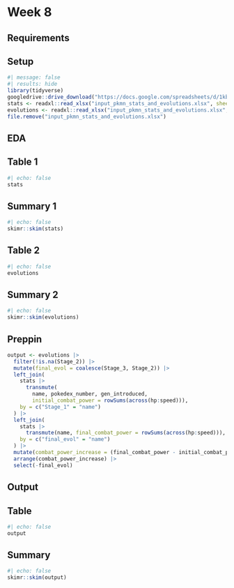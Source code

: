# Week 8

## Requirements

## Setup

```r
#| message: false
#| results: hide
library(tidyverse)
googledrive::drive_download("https://docs.google.com/spreadsheets/d/1kb5IkxQlJoWKGPVxmHb_D7POaAKFXUl8")
stats <- readxl::read_xlsx("input_pkmn_stats_and_evolutions.xlsx", sheet = "pkmn_stats")
evolutions <- readxl::read_xlsx("input_pkmn_stats_and_evolutions.xlsx", sheet = "pkmn_evolutions")
file.remove("input_pkmn_stats_and_evolutions.xlsx")
```

## EDA

::: panel-tabset
## Table 1

```r
#| echo: false
stats
```

## Summary 1

```r
#| echo: false
skimr::skim(stats)
```

## Table 2

```r
#| echo: false
evolutions
```

## Summary 2

```r
#| echo: false
skimr::skim(evolutions)
```
:::

## Preppin

```r
output <- evolutions |> 
  filter(!is.na(Stage_2)) |> 
  mutate(final_evol = coalesce(Stage_3, Stage_2)) |> 
  left_join(
    stats |> 
      transmute(
        name, pokedex_number, gen_introduced,
        initial_combat_power = rowSums(across(hp:speed))),
    by = c("Stage_1" = "name")
  ) |> 
  left_join(
    stats |> 
      transmute(name, final_combat_power = rowSums(across(hp:speed))),
    by = c("final_evol" = "name")
  ) |> 
  mutate(combat_power_increase = (final_combat_power - initial_combat_power) / initial_combat_power) |> 
  arrange(combat_power_increase) |> 
  select(-final_evol)
```

## Output

::: panel-tabset
## Table

```r
#| echo: false
output
```

## Summary

```r
#| echo: false
skimr::skim(output)
```
:::
